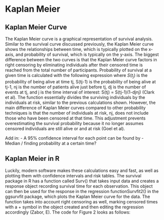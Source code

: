 # Kaplan Meier

## Kaplan Meier Curve
The Kaplan Meier curve is a graphical representation of survival analysis. Similar to the survival curve discussed previously, the Kaplan Meier curve shows the relationships between time, which is typically plotted on the x-axis, and probability of survival, which is typically on the y-axis. The biggest difference between the two curves is that the Kaplan Meier curve factors in right censoring by eliminating individuals after their censored time is reached from the total number of participants. Probability of survival at a given time is calculated with the following expression where $S(t_j)$ is the probability of being alive at time tj, S(tj-1) is the probability of being alive at tj-1, nj is the number of patients alive just before tj, dj is the number of events at tj, and j is the time interval of interest: S(tj) = S(tj-1)(1-djnj) (Clark et al). The function essentially divides the surviving individuals by the individuals at risk, similar to the previous calculations shown. However, the main difference of Kaplan Meier curves compared to other probability techniques is that the number of individuals at risk, nj, does not include those who have been censored at that time. This adjustment prevents overestimating the survival probability because it no longer assumes censored individuals are still alive or and at risk (Goel et al). 

Add in: 
- A 95% confidence interval for each point can be found by 
- Median / finding probability at a certain time? 

## Kaplan Meier in R
Luckily, modern software makes these calculations easy and fast, as well as plotting them with confidence intervals and risk tables. The survival package in R has a function called Surv() that takes input data and creates a response object recording survival time for each observation. This object can then be used for the response in the regression functionSurvfit2() in the ggsurvfit package, which plots the Kaplan Meier curve for the data. The function takes into account right censoring as well, marking censored times with a + symbol in the object created and then editing the regression accordingly (Zabor, E). The code for Figure 2 looks as follows: 


